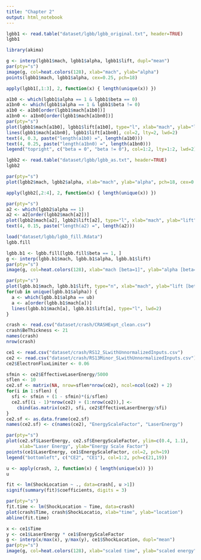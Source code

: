```yaml
---
title: "Chapter 2"
output: html_notebook
---
```


```r
lgbb1 <- read.table("dataset/lgbb/lgbb_original.txt", header=TRUE)
lgbb1
```
```r
library(akima)
```


```r
g <- interp(lgbb1$mach, lgbb1$alpha, lgbb1$lift, dupl="mean")
par(pty="s")
image(g, col=heat.colors(128), xlab="mach", ylab="alpha")
points(lgbb1$mach, lgbb1$alpha, cex=0.25, pch=18)
```


```r
apply(lgbb1[,1:3], 2, function(x) { length(unique(x)) })
```


```r
a1b0 <- which(lgbb1$alpha == 1 & lgbb1$beta == 0)
a1bn0 <- which(lgbb1$alpha == 1 & lgbb1$beta != 0)
a1b0 <- a1b0[order(lgbb1$mach[a1b0])]
a1bn0 <- a1bn0[order(lgbb1$mach[a1bn0])]
par(pty="s")
plot(lgbb1$mach[a1b0], lgbb1$lift[a1b0], type="l", xlab="mach", ylab="lift", ylim=range(lgbb1$lift[c(a1b0, a1bn0)]), lwd=2)
lines(lgbb1$mach[a1bn0], lgbb1$lift[a1bn0], col=2, lty=2, lwd=2)
text(4, 0.3, paste("length(a1b0) =", length(a1b0)))
text(4, 0.25, paste("length(a1bn0) =", length(a1bn0)))
legend("topright", c("beta = 0", "beta != 0"), col=1:2, lty=1:2, lwd=2)
```


```r
lgbb2 <- read.table("dataset/lgbb/lgbb_as.txt", header=TRUE)
lgbb2
```
```r
par(pty="s")
plot(lgbb2$mach, lgbb2$alpha, xlab="mach", ylab="alpha", pch=18, cex=0.5)
```


```r
apply(lgbb2[,2:4], 2, function(x) { length(unique(x)) })
```


```r
par(pty="s")
a2 <- which(lgbb2$alpha == 1)
a2 <- a2[order(lgbb2$mach[a2])]
plot(lgbb2$mach[a2], lgbb2$lift[a2], type="l", xlab="mach", ylab="lift", lwd=2)
text(4, 0.15, paste("length(a2) =", length(a2)))
```


```r
load("dataset/lgbb/lgbb_fill.Rdata")
lgbb.fill
```
```r
lgbb.b1 <- lgbb.fill[lgbb.fill$beta == 1, ]
g <- interp(lgbb.b1$mach, lgbb.b1$alpha, lgbb.b1$lift)
par(pty="s")
image(g, col=heat.colors(128), xlab="mach [beta=1]", ylab="alpha [beta=1]")
```


```r
par(pty="s")
plot(lgbb.b1$mach, lgbb.b1$lift, type="n", xlab="mach", ylab="lift [beta=1]")
for(ub in unique(lgbb.b1$alpha)) {
  a <- which(lgbb.b1$alpha == ub)
  a <- a[order(lgbb.b1$mach[a])]
  lines(lgbb.b1$mach[a], lgbb.b1$lift[a], type="l", lwd=2)
}
```


```r
crash <- read.csv("dataset/crash/CRASHExpt_clean.csv")
crash$BeThickness <- 21
names(crash)
nrow(crash)
```


```r
ce1 <- read.csv("dataset/crash/RS12_SLwithUnnormalizedInputs.csv")
ce2 <- read.csv("dataset/crash/RS13Minor_SLwithUnnormalizedInputs.csv")
ce2$ElectronFluxLimiter <- 0.06
```


```r
sfmin <- ce2$EffectiveLaserEnergy/5000
sflen <- 10
ce2.sf <- matrix(NA, nrow=sflen*nrow(ce2), ncol=ncol(ce2) + 2)
for(i in 1:sflen) {
  sfi <- sfmin + (1 - sfmin)*(i/sflen)
  ce2.sf[(i - 1)*nrow(ce2) + (1:nrow(ce2)),] <-
    cbind(as.matrix(ce2), sfi, ce2$EffectiveLaserEnergy/sfi)
}
ce2.sf <- as.data.frame(ce2.sf)
names(ce2.sf) <- c(names(ce2), "EnergyScaleFactor", "LaserEnergy")
```


```r
par(pty="s")
plot(ce2.sf$LaserEnergy, ce2.sf$EnergyScaleFactor, ylim=c(0.4, 1.1), 
     xlab="Laser Energy", ylab="Energy Scale Factor")
points(ce1$LaserEnergy, ce1$EnergyScaleFactor, col=2, pch=19)
legend("bottomleft", c("CE2", "CE1"), col=1:2, pch=c(21,19))
```

```r
u <- apply(crash, 2, function(x) { length(unique(x)) })
u
```


```r
fit <- lm(ShockLocation ~ ., data=crash[, u >1])
signif(summary(fit)$coefficients, digits = 3)
```


```r
par(pty="s")
fit.time <- lm(ShockLocation ~ Time, data=crash)
plot(crash$Time, crash$ShockLocatio, xlab="time", ylab="location")
abline(fit.time)
```


```r
x <- ce1$Time
y <- ce1$LaserEnergy * ce1$EnergyScaleFactor
g <- interp(x/max(x), y/max(y), ce1$ShockLocation, dupl="mean")
par(pty="s")
image(g, col=heat.colors(128), xlab="scaled time", ylab="scaled energy")
```











































